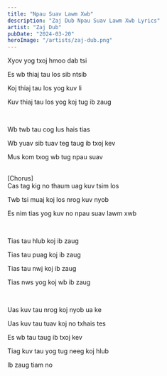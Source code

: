 ```yaml
---
title: "Npau Suav Lawm Xwb"
description: "Zaj Dub Npau Suav Lawm Xwb Lyrics"
artist: "Zaj Dub"
pubDate: "2024-03-20"
heroImage: "/artists/zaj-dub.png"
---
```


Xyov yog txoj hmoo dab tsi

Es wb thiaj tau los sib ntsib

Koj thiaj tau los yog kuv li 

Kuv thiaj tau los yog koj tug ib zaug

<br />

Wb twb tau cog lus hais tias

Wb yuav sib tuav teg taug ib txoj kev

Mus kom txog wb tug npau suav

<br />
[Chorus]
<br />
Cas tag kig no thaum uag kuv tsim los


Twb tsi muaj koj los nrog kuv nyob

Es nim tias yog kuv no npau suav lawm xwb

<br />

Tias tau hlub koj ib zaug

Tias tau puag koj ib zaug

Tias tau nwj koj ib zaug

Tias nws yog koj wb ib zaug

<br />

Uas kuv tau nrog koj nyob ua ke

Uas kuv tau tuav koj no txhais tes

Es wb tau taug ib txoj kev

Tiag kuv tau yog tug neeg koj hlub

Ib zaug tiam no
